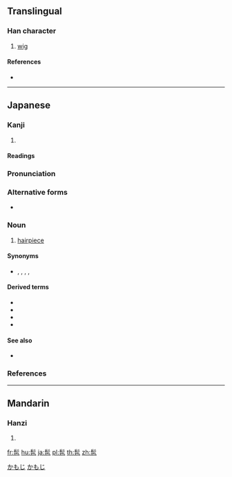 {{character info/new}}
==Translingual==

===Han character===
{{Han char|rn=190|rad=髟|as=03|sn=13|four=|canj=SHPD|ids=⿱髟也}}

# [[wig]]

====References====
* {{Han ref|kx=1452.330|dkj=45363|dj=1983.090|hdz=74518.120|uh=9AE2|ud=39650}}

----

==Japanese==

===Kanji===
{{ja-kanji|grade=|rs=髟03}}

# {{defn|lang=ja|sort=髟03}}

====Readings====
{{ja-readings|goon=[[だい]] (dai)|kanon=[[てい]] (tei)|kun=[[かもじ]] (kamoji)}}

{{wikipedia|lang=ja}}
{{ja-kanjitab|かもじ|yomi=k}}

===Pronunciation===
{{ja-pron|yomi=k|かもじ|acc=0|acc_ref=DJR,NHK}}

===Alternative forms===
* {{ja-l|髪文字}}

===Noun===
{{ja-noun|かもじ}}

# [[hairpiece]]

====Synonyms====
* {{ja-r|入れ髪|いれがみ}}, {{ja-r|入れ毛|いれげ}}, {{ja-r|付け髪|つけがみ}}, {{ja-r|付け毛|つけげ}}, {{ja-r|添え髪|そえがみ}}

====Derived terms====
* {{ja-r|髢草|かもじぐさ}}
* {{ja-r|髢屋|かもじや}}
* {{ja-r|長髢|ながかもじ}}
* {{ja-r|丸髢|まるかもじ}}

====See also====
* {{ja-r|鬘|かつら}}

===References===
<references/>

[[Category:ja:Hair|かもじ]]
[[Category:ja:Headgear|かもじ]]

----

==Mandarin==

===Hanzi===
{{cmn-hanzi|pin=[[tì]] ([[ti4]])|wg=t'i<sup>4</sup>}}

# {{defn|lang=cmn|sort=髟03}}

[[fr:髢]]
[[hu:髢]]
[[ja:髢]]
[[pl:髢]]
[[th:髢]]
[[zh:髢]]